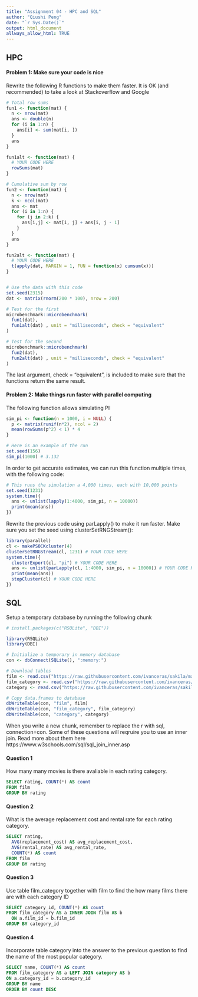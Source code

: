 ```yaml
---
title: "Assignment 04 - HPC and SQL"
author: "Qiushi Peng"
date: "`r Sys.Date()`"
output: html_document
allways_allow_html: TRUE
---
```


## HPC

#### Problem 1: Make sure your code is nice

Rewrite the following R functions to make them faster. It is OK (and recommended) to take a look at Stackoverflow and Google

```r
# Total row sums
fun1 <- function(mat) {
  n <- nrow(mat)
  ans <- double(n) 
  for (i in 1:n) {
    ans[i] <- sum(mat[i, ])
  }
  ans
}

fun1alt <- function(mat) {
  # YOUR CODE HERE
  rowSums(mat)
}

# Cumulative sum by row
fun2 <- function(mat) {
  n <- nrow(mat)
  k <- ncol(mat)
  ans <- mat
  for (i in 1:n) {
    for (j in 2:k) {
      ans[i,j] <- mat[i, j] + ans[i, j - 1]
    }
  }
  ans
}

fun2alt <- function(mat) {
  # YOUR CODE HERE
  t(apply(dat, MARGIN = 1, FUN = function(x) cumsum(x)))
}


# Use the data with this code
set.seed(2315)
dat <- matrix(rnorm(200 * 100), nrow = 200)

# Test for the first
microbenchmark::microbenchmark(
  fun1(dat),
  fun1alt(dat) , unit = "milliseconds", check = "equivalent"
)

# Test for the second
microbenchmark::microbenchmark(
  fun2(dat),
  fun2alt(dat) , unit = "milliseconds", check = "equivalent"
)
```

The last argument, check = “equivalent”, is included to make sure that the functions return the same result.

#### Problem 2: Make things run faster with parallel computing
The following function allows simulating PI


```r
sim_pi <- function(n = 1000, i = NULL) {
  p <- matrix(runif(n*2), ncol = 2)
  mean(rowSums(p^2) < 1) * 4
}

# Here is an example of the run
set.seed(156)
sim_pi(1000) # 3.132
```

In order to get accurate estimates, we can run this function multiple times, with the following code:

```r
# This runs the simulation a 4,000 times, each with 10,000 points
set.seed(1231)
system.time({
  ans <- unlist(lapply(1:4000, sim_pi, n = 10000))
  print(mean(ans))
})
```

Rewrite the previous code using parLapply() to make it run faster. Make sure you set the seed using clusterSetRNGStream():

```r
library(parallel)
cl <- makePSOCKcluster(4) 
clusterSetRNGStream(cl, 1231) # YOUR CODE HERE
system.time({
  clusterExport(cl, "pi") # YOUR CODE HERE
  ans <- unlist(parLapply(cl, 1:4000, sim_pi, n = 10000)) # YOUR CODE HERE
  print(mean(ans))
  stopCluster(cl) # YOUR CODE HERE
})
```

## SQL

Setup a temporary database by running the following chunk

```r
# install.packages(c("RSQLite", "DBI"))

library(RSQLite)
library(DBI)

# Initialize a temporary in memory database
con <- dbConnect(SQLite(), ":memory:")

# Download tables
film <- read.csv("https://raw.githubusercontent.com/ivanceras/sakila/master/csv-sakila-db/film.csv")
film_category <- read.csv("https://raw.githubusercontent.com/ivanceras/sakila/master/csv-sakila-db/film_category.csv")
category <- read.csv("https://raw.githubusercontent.com/ivanceras/sakila/master/csv-sakila-db/category.csv")

# Copy data.frames to database
dbWriteTable(con, "film", film)
dbWriteTable(con, "film_category", film_category)
dbWriteTable(con, "category", category)
```

When you write a new chunk, remember to replace the r with sql, connection=con. Some of these questions will reqruire you to use an inner join. Read more about them here https://www.w3schools.com/sql/sql_join_inner.asp

#### Question 1

How many many movies is there avaliable in each rating category.
```sql
SELECT rating, COUNT(*) AS count
FROM film
GROUP BY rating
```


#### Question 2
What is the average replacement cost and rental rate for each rating category.
```sql
SELECT rating, 
  AVG(replacement_cost) AS avg_replacement_cost,
  AVG(rental_rate) AS avg_rental_rate,
  COUNT(*) AS count
FROM film
GROUP BY rating
```


#### Question 3

Use table film_category together with film to find the how many films there are with each category ID

```sql
SELECT category_id, COUNT(*) AS count
FROM film_category AS a INNER JOIN film AS b
  ON a.film_id = b.film_id
GROUP BY category_id
```


#### Question 4

Incorporate table category into the answer to the previous question to find the name of the most popular category.

```sql
SELECT name, COUNT(*) AS count
FROM film_category AS a LEFT JOIN category AS b
ON a.category_id = b.category_id
GROUP BY name
ORDER BY count DESC
```


